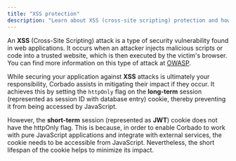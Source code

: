 ```yaml
---
title: "XSS protection"
description: "Learn about XSS (cross-site scripting) protection and how Corbado's session management uses it."
---
```


An **XSS** (Cross-Site Scripting) attack is a type of security vulnerability found in web applications. It occurs when an attacker injects malicious scripts or code into a trusted website, which is then executed by the victim's browser. You can find more information on this type of attack at [OWASP](https://owasp.org/www-community/attacks/xss/).

While securing your application against **XSS** attacks is ultimately your responsibility, Corbado assists in mitigating their impact if they occur. It achieves this by setting the `httpOnly` flag on the **long-term** session (represented as session ID with database entry) cookie, thereby preventing it from being accessed by JavaScript.

However, the **short-term** session (represented as **JWT**) cookie does not have the httpOnly flag. This is because, in order to enable Corbado to work with pure JavaScript applications and integrate with external services, the cookie needs to be accessible from JavaScript. Nevertheless, the short lifespan of the cookie helps to minimize its impact.
